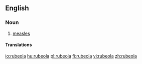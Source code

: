 ==English==

===Noun===
{{en-noun}}

# [[measles]]

====Translations====
{{trans-see|measles}}

[[io:rubeola]]
[[hu:rubeola]]
[[pl:rubeola]]
[[fi:rubeola]]
[[vi:rubeola]]
[[zh:rubeola]]